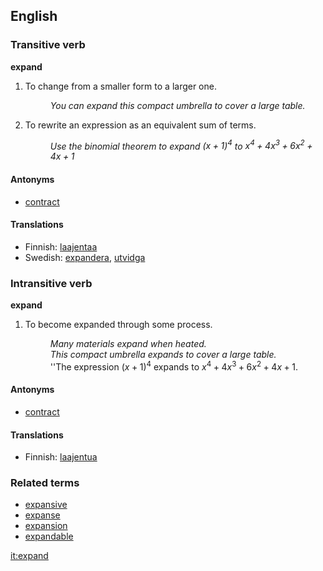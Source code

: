 == English ==

=== Transitive verb ===
'''expand'''

# To change from a smaller form to a larger one.
#: ''You can expand this compact umbrella to cover a large table.''
# {{algebra}} To rewrite an expression as an equivalent sum of terms.
#: ''Use the binomial theorem to expand <math>{(x+1)}^4</math> to <math>x^4 + 4x^3 + 6x^2 + 4x + 1</math>''

====Antonyms====
*[[contract]]

====Translations====
{{checktrans}}
*Finnish: [[laajentaa]]
*Swedish: [[expandera]], [[utvidga]]

=== Intransitive verb ===
'''expand'''

# To become expanded through some process.
#: ''Many materials expand when heated.''
#: ''This compact umbrella expands to cover a large table.''
#: ''The expression <math>{(x+1)}^4</math> expands to <math>x^4 + 4x^3 + 6x^2 + 4x + 1</math>.

====Antonyms====
*[[contract]]

====Translations====
{{checktrans}}
*Finnish: [[laajentua]]

=== Related terms ===
*[[expansive]]
*[[expanse]]
*[[expansion]]
*[[expandable]]

[[it:expand]]
